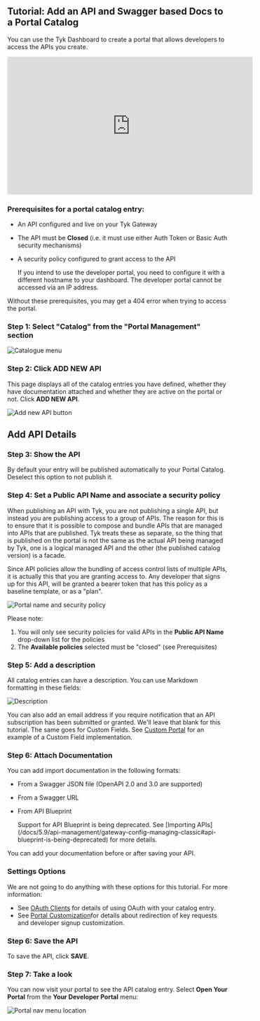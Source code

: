 ---
---

## Tutorial: Add an API and Swagger based Docs to a Portal Catalog

You can use the Tyk Dashboard to create a portal that allows developers to access the APIs you create.

<iframe width="560" height="315" src="https://www.youtube.com/embed/cywF9Dvg6lI" frameborder="0" allow="accelerometer; autoplay; clipboard-write; encrypted-media; gyroscope; picture-in-picture" allowfullscreen></iframe>


### Prerequisites for a portal catalog entry:

- An API configured and live on your Tyk Gateway
- The API must be **Closed** (i.e. it must use either Auth Token or Basic Auth security mechanisms)
- A security policy configured to grant access to the API




    <Note>
    If you intend to use the developer portal, you need to configure it with a different hostname to your dashboard. The developer portal cannot be accessed via an IP address.
    </Note>



<Warning>
Without these prerequisites, you may get a 404 error when trying to access the portal.
</Warning>



### Step 1: Select "Catalog" from the "Portal Management" section

<img src="/img/2.10/catalogue_menu.png" alt="Catalogue menu" />

### Step 2: Click ADD NEW API

This page displays all of the catalog entries you have defined, whether they have documentation attached and whether they are active on the portal or not. Click **ADD NEW API**.

<img src="/img/2.10/add_catalogue_entry.png" alt="Add new API button" />

## Add API Details

### Step 3: Show the API

By default your entry will be published automatically to your Portal Catalog. Deselect this option to not publish it.

### Step 4: Set a Public API Name and associate a security policy

When publishing an API with Tyk, you are not publishing a single API, but instead you are publishing access to a group of APIs. The reason for this is to ensure that it is possible to compose and bundle APIs that are managed into APIs that are published. Tyk treats these as separate, so the thing that is published on the portal is not the same as the actual API being managed by Tyk, one is a logical managed API and the other (the published catalog version) is a facade.

Since API policies allow the bundling of access control lists of multiple APIs, it is actually this that you are granting access to. Any developer that signs up for this API, will be granted a bearer token that has this policy as a baseline template, or as a "plan".

<img src="/img/2.10/public_name_catalogue.png" alt="Portal name and security policy" />

Please note:

1.  You will only see security policies for valid APIs in the **Public API Name** drop-down list for the policies
2.  The **Available policies** selected must be "closed" (see Prerequisites)

### Step 5: Add a description

All catalog entries can have a description. You can use Markdown formatting in these fields:

<img src="/img/2.10/catalogue_description.png" alt="Description" />

You can also add an email address if you require notification that an API subscription has been submitted or granted. We'll leave that blank for this tutorial. The same goes for Custom Fields. See [Custom Portal](/docs/5.9/tyk-developer-portal/tyk-portal-classic/customise/custom-developer-portal#updating-a-developer-example-adding-custom-fields) for an example of a Custom Field implementation.


### Step 6: Attach Documentation

You can add import documentation in the following formats:

- From a Swagger JSON file (OpenAPI 2.0 and 3.0 are supported)
- From a Swagger URL
- From API Blueprint



    <Note>
    Support for API Blueprint is being deprecated. See [Importing APIs](/docs/5.9/api-management/gateway-config-managing-classic#api-blueprint-is-being-deprecated) for more details.
    </Note>


You can add your documentation before or after saving your API.

### Settings Options

We are not going to do anything with these options for this tutorial. For more information:

* See [OAuth Clients](/docs/5.9/tyk-developer-portal/tyk-portal-classic/portal-oauth-clients) for details of using OAuth with your catalog entry.
* See [Portal Customization](/docs/5.9/tyk-developer-portal/customise)for details about redirection of key requests and developer signup customization.

### Step 6: Save the API

To save the API, click **SAVE**.

### Step 7: Take a look

You can now visit your portal to see the API catalog entry. Select **Open Your Portal** from the **Your Developer Portal** menu:

<img src="/img/getting-started/portal_menu.png" alt="Portal nav menu location" />
